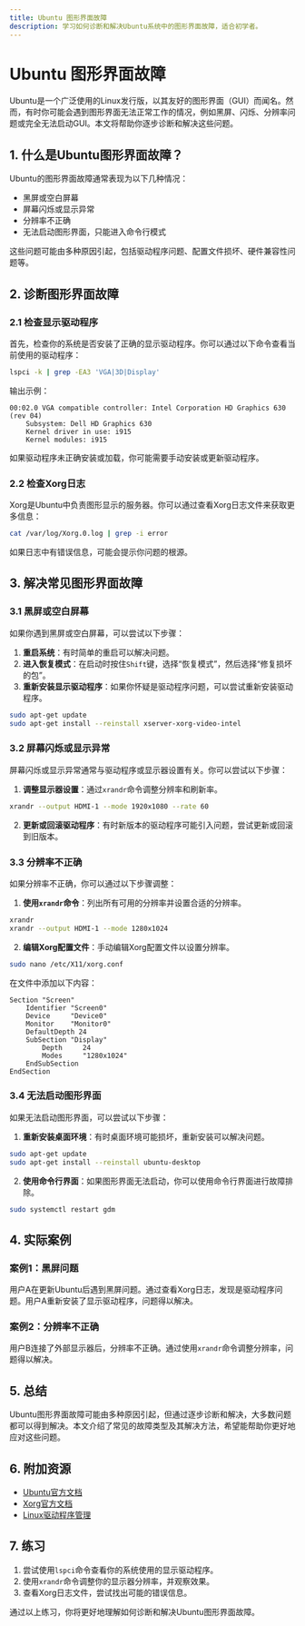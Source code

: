 ```yaml
---
title: Ubuntu 图形界面故障
description: 学习如何诊断和解决Ubuntu系统中的图形界面故障，适合初学者。
---
```


# Ubuntu 图形界面故障

Ubuntu是一个广泛使用的Linux发行版，以其友好的图形界面（GUI）而闻名。然而，有时你可能会遇到图形界面无法正常工作的情况，例如黑屏、闪烁、分辨率问题或完全无法启动GUI。本文将帮助你逐步诊断和解决这些问题。

## 1. 什么是Ubuntu图形界面故障？

Ubuntu的图形界面故障通常表现为以下几种情况：
- 黑屏或空白屏幕
- 屏幕闪烁或显示异常
- 分辨率不正确
- 无法启动图形界面，只能进入命令行模式

这些问题可能由多种原因引起，包括驱动程序问题、配置文件损坏、硬件兼容性问题等。

## 2. 诊断图形界面故障

### 2.1 检查显示驱动程序

首先，检查你的系统是否安装了正确的显示驱动程序。你可以通过以下命令查看当前使用的驱动程序：

```bash
lspci -k | grep -EA3 'VGA|3D|Display'
```

输出示例：

```
00:02.0 VGA compatible controller: Intel Corporation HD Graphics 630 (rev 04)
    Subsystem: Dell HD Graphics 630
    Kernel driver in use: i915
    Kernel modules: i915
```

如果驱动程序未正确安装或加载，你可能需要手动安装或更新驱动程序。

### 2.2 检查Xorg日志

Xorg是Ubuntu中负责图形显示的服务器。你可以通过查看Xorg日志文件来获取更多信息：

```bash
cat /var/log/Xorg.0.log | grep -i error
```

如果日志中有错误信息，可能会提示你问题的根源。

## 3. 解决常见图形界面故障

### 3.1 黑屏或空白屏幕

如果你遇到黑屏或空白屏幕，可以尝试以下步骤：

1. **重启系统**：有时简单的重启可以解决问题。
2. **进入恢复模式**：在启动时按住`Shift`键，选择“恢复模式”，然后选择“修复损坏的包”。
3. **重新安装显示驱动程序**：如果你怀疑是驱动程序问题，可以尝试重新安装驱动程序。

```bash
sudo apt-get update
sudo apt-get install --reinstall xserver-xorg-video-intel
```

### 3.2 屏幕闪烁或显示异常

屏幕闪烁或显示异常通常与驱动程序或显示器设置有关。你可以尝试以下步骤：

1. **调整显示器设置**：通过`xrandr`命令调整分辨率和刷新率。

```bash
xrandr --output HDMI-1 --mode 1920x1080 --rate 60
```

2. **更新或回滚驱动程序**：有时新版本的驱动程序可能引入问题，尝试更新或回滚到旧版本。

### 3.3 分辨率不正确

如果分辨率不正确，你可以通过以下步骤调整：

1. **使用`xrandr`命令**：列出所有可用的分辨率并设置合适的分辨率。

```bash
xrandr
xrandr --output HDMI-1 --mode 1280x1024
```

2. **编辑Xorg配置文件**：手动编辑Xorg配置文件以设置分辨率。

```bash
sudo nano /etc/X11/xorg.conf
```

在文件中添加以下内容：

```
Section "Screen"
    Identifier "Screen0"
    Device     "Device0"
    Monitor    "Monitor0"
    DefaultDepth 24
    SubSection "Display"
        Depth     24
        Modes     "1280x1024"
    EndSubSection
EndSection
```

### 3.4 无法启动图形界面

如果无法启动图形界面，可以尝试以下步骤：

1. **重新安装桌面环境**：有时桌面环境可能损坏，重新安装可以解决问题。

```bash
sudo apt-get update
sudo apt-get install --reinstall ubuntu-desktop
```

2. **使用命令行界面**：如果图形界面无法启动，你可以使用命令行界面进行故障排除。

```bash
sudo systemctl restart gdm
```

## 4. 实际案例

### 案例1：黑屏问题

用户A在更新Ubuntu后遇到黑屏问题。通过查看Xorg日志，发现是驱动程序问题。用户A重新安装了显示驱动程序，问题得以解决。

### 案例2：分辨率不正确

用户B连接了外部显示器后，分辨率不正确。通过使用`xrandr`命令调整分辨率，问题得以解决。

## 5. 总结

Ubuntu图形界面故障可能由多种原因引起，但通过逐步诊断和解决，大多数问题都可以得到解决。本文介绍了常见的故障类型及其解决方法，希望能帮助你更好地应对这些问题。

## 6. 附加资源

- [Ubuntu官方文档](https://help.ubuntu.com/)
- [Xorg官方文档](https://www.x.org/wiki/)
- [Linux驱动程序管理](https://wiki.archlinux.org/title/Kernel_module)

## 7. 练习

1. 尝试使用`lspci`命令查看你的系统使用的显示驱动程序。
2. 使用`xrandr`命令调整你的显示器分辨率，并观察效果。
3. 查看Xorg日志文件，尝试找出可能的错误信息。

通过以上练习，你将更好地理解如何诊断和解决Ubuntu图形界面故障。